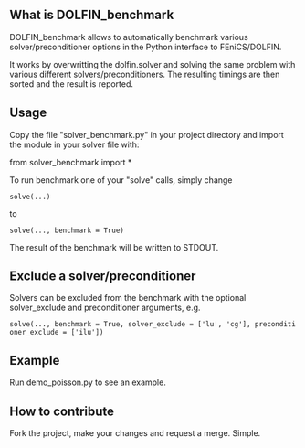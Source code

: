 == What is DOLFIN_benchmark == 

DOLFIN_benchmark allows to automatically benchmark various solver/preconditioner options in the Python interface to FEniCS/DOLFIN.

It works by overwritting the dolfin.solver and solving the same problem with various different solvers/preconditioners. 
The resulting timings are then sorted and the result is reported.

== Usage == 

Copy the file "solver_benchmark.py" in your project directory and import the module in your solver file with:

from solver_benchmark import *

To run benchmark one of your "solve" calls, simply change

 solve(...) 

to

 solve(..., benchmark = True)

The result of the benchmark will be written to STDOUT.

== Exclude a solver/preconditioner ==
Solvers can be excluded from the benchmark with the optional solver_exclude and preconditioner arguments, e.g.

 solve(..., benchmark = True, solver_exclude = ['lu', 'cg'], preconditioner_exclude = ['ilu'])

== Example == 
Run demo_poisson.py to see an example.

== How to contribute == 

Fork the project, make your changes and request a merge. Simple. 

